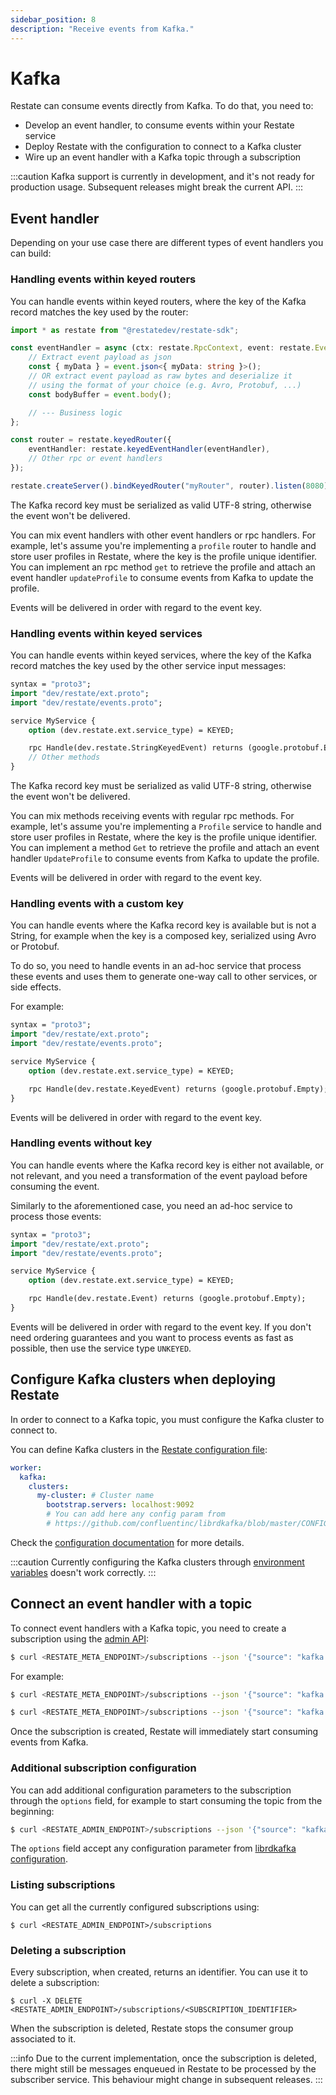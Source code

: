 ```yaml
---
sidebar_position: 8
description: "Receive events from Kafka."
---
```



# Kafka

Restate can consume events directly from Kafka. To do that, you need to:

* Develop an event handler, to consume events within your Restate service
* Deploy Restate with the configuration to connect to a Kafka cluster
* Wire up an event handler with a Kafka topic through a subscription

:::caution
Kafka support is currently in development, and it's not ready for production usage. Subsequent releases might break the current API.
:::

## Event handler

Depending on your use case there are different types of event handlers you can build:

<Tabs groupId="ts-api">
<TabItem value="handler" label="Handler API" default>

### Handling events within keyed routers

You can handle events within keyed routers, where the key of the Kafka record matches the key used by the router:

```typescript
import * as restate from "@restatedev/restate-sdk";

const eventHandler = async (ctx: restate.RpcContext, event: restate.Event) => {
    // Extract event payload as json
    const { myData } = event.json<{ myData: string }>();
    // OR extract event payload as raw bytes and deserialize it
    // using the format of your choice (e.g. Avro, Protobuf, ...)
    const bodyBuffer = event.body();

    // --- Business logic
};

const router = restate.keyedRouter({
    eventHandler: restate.keyedEventHandler(eventHandler),
    // Other rpc or event handlers
});

restate.createServer().bindKeyedRouter("myRouter", router).listen(8080);
```

The Kafka record key must be serialized as valid UTF-8 string, otherwise the event won't be delivered.

You can mix event handlers with other event handlers or rpc handlers. For example, let's assume you're implementing a `profile` router to handle and store user profiles in Restate, where the key is the profile unique identifier.
You can implement an rpc method `get` to retrieve the profile and attach an event handler `updateProfile` to consume events from Kafka to update the profile.

Events will be delivered in order with regard to the event key.

</TabItem>
<TabItem value="grpc" label="gRPC API">

### Handling events within keyed services

You can handle events within keyed services, where the key of the Kafka record matches the key used by the other service input messages:

```protobuf
syntax = "proto3";
import "dev/restate/ext.proto";
import "dev/restate/events.proto";

service MyService {
    option (dev.restate.ext.service_type) = KEYED;

    rpc Handle(dev.restate.StringKeyedEvent) returns (google.protobuf.Empty);
    // Other methods
}
```

The Kafka record key must be serialized as valid UTF-8 string, otherwise the event won't be delivered.

You can mix methods receiving events with regular rpc methods. For example, let's assume you're implementing a `Profile` service to handle and store user profiles in Restate, where the key is the profile unique identifier.
You can implement a method `Get` to retrieve the profile and attach an event handler `UpdateProfile` to consume events from Kafka to update the profile.

Events will be delivered in order with regard to the event key.

### Handling events with a custom key

You can handle events where the Kafka record key is available but is not a String, for example when the key is a composed key, serialized using Avro or Protobuf.

To do so, you need to handle events in an ad-hoc service that process these events and uses them to generate one-way call to other services, or side effects.

For example:

```protobuf
syntax = "proto3";
import "dev/restate/ext.proto";
import "dev/restate/events.proto";

service MyService {
    option (dev.restate.ext.service_type) = KEYED;

    rpc Handle(dev.restate.KeyedEvent) returns (google.protobuf.Empty);
}
```

Events will be delivered in order with regard to the event key.

### Handling events without key

You can handle events where the Kafka record key is either not available, or not relevant, and you need a transformation of the event payload before consuming the event.

Similarly to the aforementioned case, you need an ad-hoc service to process those events:

```protobuf
syntax = "proto3";
import "dev/restate/ext.proto";
import "dev/restate/events.proto";

service MyService {
    option (dev.restate.ext.service_type) = KEYED;

    rpc Handle(dev.restate.Event) returns (google.protobuf.Empty);
}
```

Events will be delivered in order with regard to the event key. If you don't need ordering guarantees and you want to process events as fast as possible, then use the service type `UNKEYED`.

</TabItem>
</Tabs>

## Configure Kafka clusters when deploying Restate

In order to connect to a Kafka topic, you must configure the Kafka cluster to connect to.

You can define Kafka clusters in the [Restate configuration file](/restate/configuration#configuration-file):

```yaml
worker:
  kafka:
    clusters:
      my-cluster: # Cluster name
        bootstrap.servers: localhost:9092
        # You can add here any config param from
        # https://github.com/confluentinc/librdkafka/blob/master/CONFIGURATION.md
```

Check the [configuration documentation](/restate/configuration) for more details.

:::caution 
Currently configuring the Kafka clusters through [environment variables](/restate/configuration#overriding-configuration-entries-with-environment-variables) doesn't work correctly.
:::

## Connect an event handler with a topic

To connect event handlers with a Kafka topic, you need to create a subscription using the [admin API](/references/admin-api):

```bash
$ curl <RESTATE_META_ENDPOINT>/subscriptions --json '{"source": "kafka://<CLUSTER_NAME>/<TOPIC_NAME>", "sink": "service://<SERVICE_NAME>/<METHOD_NAME>"}'
```

For example:

<Tabs groupId="ts-api">
<TabItem value="handler" label="Handler API" default>

```bash
$ curl <RESTATE_META_ENDPOINT>/subscriptions --json '{"source": "kafka://my-cluster/my-topic", "sink": "service://myRouter/eventHandler"}'
```

</TabItem>
<TabItem value="grpc" label="gRPC API">

```bash
$ curl <RESTATE_META_ENDPOINT>/subscriptions --json '{"source": "kafka://my-cluster/my-topic", "sink": "service://MyService/Handle"}'
```

</TabItem>
</Tabs>

Once the subscription is created, Restate will immediately start consuming events from Kafka.

### Additional subscription configuration

You can add additional configuration parameters to the subscription through the `options` field, for example to start consuming the topic from the beginning:

```bash
$ curl <RESTATE_ADMIN_ENDPOINT>/subscriptions --json '{"source": "kafka://<CLUSTER_NAME>/<TOPIC_NAME>", "sink": "service://<SERVICE_NAME>/<METHOD_NAME>", "options": {"auto.offset.reset": "earliest"}}'
```

The `options` field accept any configuration parameter from [librdkafka configuration](https://github.com/confluentinc/librdkafka/blob/master/CONFIGURATION.md).

### Listing subscriptions

You can get all the currently configured subscriptions using:

```shell
$ curl <RESTATE_ADMIN_ENDPOINT>/subscriptions
```

### Deleting a subscription

Every subscription, when created, returns an identifier. You can use it to delete a subscription:

```shell
$ curl -X DELETE <RESTATE_ADMIN_ENDPOINT>/subscriptions/<SUBSCRIPTION_IDENTIFIER>
```

When the subscription is deleted, Restate stops the consumer group associated to it.

:::info
Due to the current implementation, once the subscription is deleted, there might still be messages enqueued in Restate to be processed by the subscriber service. This behaviour might change in subsequent releases.
:::
